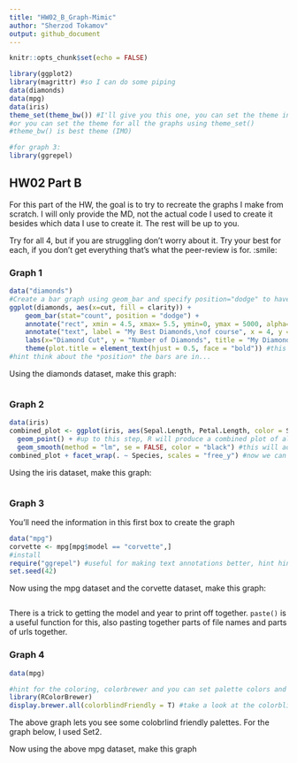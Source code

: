 ```yaml
---
title: "HW02_B_Graph-Mimic"
author: "Sherzod Tokamov"
output: github_document
---
```


```r
knitr::opts_chunk$set(echo = FALSE)
```


```r
library(ggplot2)
library(magrittr) #so I can do some piping
data(diamonds)
data(mpg)
data(iris)
theme_set(theme_bw()) #I'll give you this one, you can set the theme individually for graphs
#or you can set the theme for all the graphs using theme_set()
#theme_bw() is best theme (IMO)

#for graph 3:
library(ggrepel)


```

## HW02 Part B

For this part of the HW, the goal is to try to recreate the graphs I make from scratch. I will only provide the MD, not the actual code I used to create it besides which data I use to create it. The rest will be up to you. 

Try for all 4, but if you are struggling don't worry about it. Try your best for each, if you don't get everything that's what the peer-review is for. :smile:


### Graph 1
```r
data("diamonds")
#Create a bar graph using geom_bar and specify position="dodge" to have bars side by side.
ggplot(diamonds, aes(x=cut, fill = clarity)) +
    geom_bar(stat="count", position = "dodge") +
    annotate("rect", xmin = 4.5, xmax= 5.5, ymin=0, ymax = 5000, alpha=0.2) + #this is to add a shaded rectangle
    annotate("text", label = "My Best Diamonds,\nof course", x = 4, y = 4500)+ #this is to add the text 
    labs(x="Diamond Cut", y = "Number of Diamonds", title = "My Diamond Collection", subtitle = "Boxplot representing the number of diamonds in my diamond collection \nby type of cut quality and clarity of diamond") + #adds labels to the plot
    theme(plot.title = element_text(hjust = 0.5, face = "bold")) #this centers the title
#hint think about the *position* the bars are in...
```


Using the diamonds dataset, make this graph:
```r


```

### Graph 2
```r
data(iris)
combined_plot <- ggplot(iris, aes(Sepal.Length, Petal.Length, color = Species, shape = Species)) +
  geom_point() + #up to this step, R will produce a combined plot of all species
  geom_smooth(method = "lm", se = FALSE, color = "black") #this will add linear fit with no errors
combined_plot + facet_wrap(. ~ Species, scales = "free_y") #now we can separate the plot by species using facet_grid with formula x~y. I'm putting . for x and Species for y to have the dividing lines parallel to y-axis


```

Using the iris dataset, make this graph:
```r

```


### Graph 3
You'll need the information in this first box to create the graph
```r
data("mpg")
corvette <- mpg[mpg$model == "corvette",]
#install
require("ggrepel") #useful for making text annotations better, hint hint
set.seed(42)
```

Now using the mpg dataset and the corvette dataset, make this graph:

```r

```

There is a trick to getting the model and year to print off together. `paste()` is a useful function for this, also pasting together parts of file names and parts of urls together. 


### Graph 4 
```r
data(mpg)

#hint for the coloring, colorbrewer and you can set palette colors and make your graphs colorblind friendly
library(RColorBrewer)
display.brewer.all(colorblindFriendly = T) #take a look at the colorblindfriendly options
```

The above graph lets you see some colobrlind friendly palettes. For the graph below, I used Set2.



Now using the above mpg dataset, make this graph

```r

```




